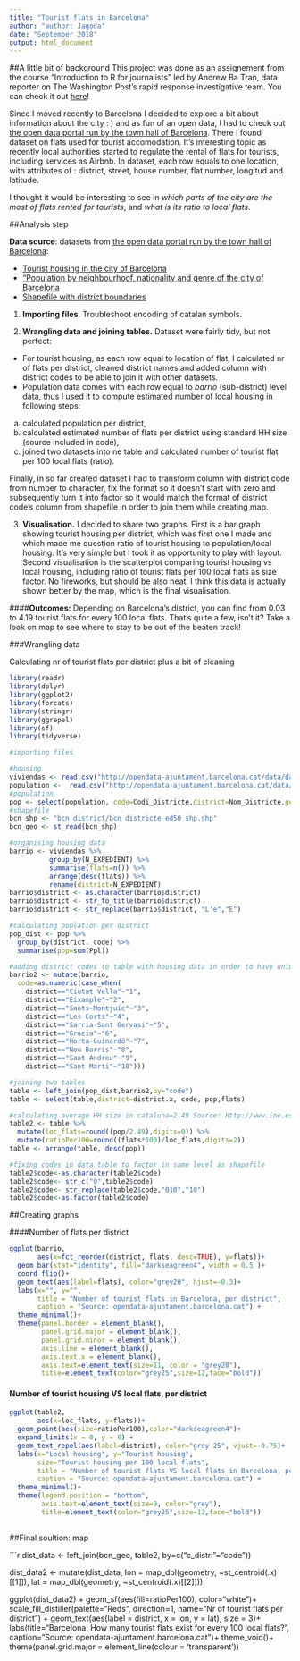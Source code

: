 ```yaml
---
title: "Tourist flats in Barcelona"
author: "author: Jagoda"
date: "September 2018"
output: html_document
---
```

##A little bit of background
This project was done as an assignement from the course "Introduction to R for journalists" led by Andrew Ba Tran, data reporter on The Washington Post’s rapid response investigative team. You can check it out [here](http://learn.r-journalism.com/en/)!

Since I moved recently to Barcelona I decided to explore a bit about information about the city : ) and as fun of an open data, I had to check out [the open data portal run by the town hall of Barcelona](http://opendata-ajuntament.barcelona.cat/es/). There I found dataset on flats used for tourist accomodation. It's interesting topic as recently local authorities started to regulate the rental of flats for tourists, including services as Airbnb. In dataset, each row equals to one location, with attributes of : district, street, house number, flat number, longitud and latitude.

I thought it would be interesting to see in *which parts of the city are the most of flats rented for tourists*, and *what is its ratio to local flats*.


##Analysis step

**Data source**: datasets from [the open data portal run by the town hall of Barcelona](http://opendata-ajuntament.barcelona.cat/es/):

* [Tourist housing in the city of Barcelona](http://opendata-ajuntament.barcelona.cat/data/en/dataset/habitatges-us-turistic)
* ["Population by neighbourhoof, nationality and genre of the city of Barcelona](http://opendata-ajuntament.barcelona.cat/data/en/dataset/est-padro-nacionalitat-sexe)
* [Shapefile with district boundaries](https://lolivas.carto.com/tables/bcn_districte_ed50_shp/public)

1. **Importing files**. Troubleshoot encoding of catalan symbols.

2. **Wrangling data and joining tables.** Dataset were fairly tidy, but not perfect:
- For tourist housing, as each row equal to location of flat, I calculated nr of flats per district, cleaned district names and added column with district codes to be able to join it with other datasets.
- Population data comes with each row equal to *barrio* (sub-district) level data, thus I used it to compute estimated number of local housing in following steps:
a. calculated population per district,
b. calculated estimated number of flats per district using standard HH size (source included in code),
c. joined two datasets into ne table and calculated number of tourist flat per 100 local flats (ratio).

Finally, in so far created dataset I had to transform column with district code from number to character, fix the format so it doesn't start with zero and subsequently turn it into factor so it would match the format of district code's column from shapefile in order to join them while creating map.

3. **Visualisation.** I decided to share two graphs. First is a bar graph showing tourist housing per district, which was first one I made and which made me question ratio of tourist housing to population/local housing. It's very simple but I took it as opportunity to play with layout. Second visualisation is the scatterplot comparing tourist housing vs local housing, including ratio of tourist flats per 100 local flats as size factor. No fireworks, but should be also neat. I think this data is actually shown better by the map, which is the final visualisation.

####**Outcomes:** Depending on Barcelona's district, you can find from 0.03 to 4.19 tourist flats for every 100 local flats. That's quite a few, isn't it? Take a look on map to see where to stay to be out of the beaten track!


###Wrangling data

Calculating nr of tourist flats per district plus a bit of cleaning
```r
library(readr)
library(dplyr)
library(ggplot2)
library(forcats)
library(stringr)
library(ggrepel)
library(sf)
library(tidyverse)

#importing files

#housing
viviendas <- read.csv("http://opendata-ajuntament.barcelona.cat/data/dataset/c748799e-1079-44b1-9e60-88d936a3fe70/resource/a5a6cae9-a5d7-47e9-ab39-15b600210a0b/download", fileEncoding = "UTF-8")
population <-  read.csv("http://opendata-ajuntament.barcelona.cat/data/dataset/3a0934e4-cdba-4056-950a-331429cb8908/resource/da151a88-9dbe-4715-9ebd-9982506deb85/download/2018_padro_nacionalitat_per_sexe.csv", fileEncoding = "UTF-8")
#population
pop <- select(population, code=Codi_Districte,district=Nom_Districte,gender=Sexe,nacionality=Nacionalitat,Ppl=Nombre)
#shapefile
bcn_shp <- "bcn_district/bcn_districte_ed50_shp.shp"
bcn_geo <- st_read(bcn_shp)

#organising housing data
barrio <- viviendas %>% 
          group_by(N_EXPEDIENT) %>% 
          summarise(flats=n()) %>% 
          arrange(desc(flats)) %>% 
          rename(district=N_EXPEDIENT)
barrio$district <- as.character(barrio$district)
barrio$district <- str_to_title(barrio$district)
barrio$district <- str_replace(barrio$district, "L'e","E")

#calculating poplation per district
pop_dist <- pop %>% 
  group_by(district, code) %>%
  summarise(pop=sum(Ppl))

#adding district codes to table with housing data in order to have unique ID
barrio2 <- mutate(barrio,
  code=as.numeric(case_when(
    district=="Ciutat Vella"~"1",
    district=="Eixample"~"2",
    district=="Sants-Montjuïc"~"3",
    district=="Les Corts"~"4",
    district=="Sarria-Sant Gervasi"~"5",
    district=="Gracia"~"6",
    district=="Horta-Guinardó"~"7",
    district=="Nou Barris"~"8",
    district=="Sant Andreu"~"9",
    district=="Sant Marti"~"10")))

#joining two tables
table <- left_join(pop_dist,barrio2,by="code")
table <- select(table,district=district.x, code, pop,flats)

#calculating average HH size in cataluna=2.49 Source: http://www.ine.es/en/prensa/ech_2017_en.pdf
table2 <- table %>% 
  mutate(loc_flats=round((pop/2.49),digits=0)) %>% 
  mutate(ratioPer100=round((flats*100)/loc_flats,digits=2))
table <- arrange(table, desc(pop))

#fixing codes in data table to factor in same level as shapefile
table2$code<-as.character(table2$code)
table2$code<- str_c("0",table2$code)
table2$code<- str_replace(table2$code,"010","10")
table2$code<-as.factor(table2$code)
```

##Creating graphs


####Number of flats per district

```r
ggplot(barrio,
       aes(x=fct_reorder(district, flats, desc=TRUE), y=flats))+
  geom_bar(stat="identity", fill="darkseagreen4", width = 0.5 )+
  coord_flip()+
  geom_text(aes(label=flats), color="grey20", hjust=-0.3)+
  labs(x="", y="", 
       title = "Number of tourist flats in Barcelona, per district",
       caption = "Source: opendata-ajuntament.barcelona.cat") +
  theme_minimal()+
  theme(panel.border = element_blank(), 
        panel.grid.major = element_blank(),
        panel.grid.minor = element_blank(), 
        axis.line = element_blank(),
        axis.text.x = element_blank(),
        axis.text=element_text(size=11, color = "grey20"),
        title=element_text(color="grey25",size=12,face="bold"))


```


#### Number of tourist housing VS local flats, per district  

```r
ggplot(table2,
       aes(x=loc_flats, y=flats))+
  geom_point(aes(size=ratioPer100),color="darkseagreen4")+
  expand_limits(x = 0, y = 0) +
  geom_text_repel(aes(label=district), color="grey 25", vjust=-0.75)+
  labs(x="Local housing", y="Tourist housing", 
       size="Tourist housing per 100 local flats",
       title = "Number of tourist flats VS local flats in Barcelona, per district",
       caption = "Source: opendata-ajuntament.barcelona.cat") +
  theme_minimal()+
  theme(legend.position = "bottom",
        axis.text=element_text(size=9, color="grey"),
        title=element_text(color="grey25",size=12,face="bold"))
        
```


##Final soultion: map

```r
dist_data <- left_join(bcn_geo, table2,
                          by=c("c_distri"="code"))

dist_data2 <- mutate(dist_data,
  lon = map_dbl(geometry, ~st_centroid(.x)[[1]]),
  lat = map_dbl(geometry, ~st_centroid(.x)[[2]]))
  
ggplot(dist_data2) + 
  geom_sf(aes(fill=ratioPer100), color="white")+
    scale_fill_distiller(palette="Reds", direction=1, name="Nr of tourist flats per district") +
  geom_text(aes(label = district, x = lon, y = lat), size = 3)+
  labs(title="Barcelona: How many tourist flats exist for every 100 local flats?", caption="Source: opendata-ajuntament.barcelona.cat")+
  theme_void()+
  theme(panel.grid.major = element_line(colour = 'transparent'))

